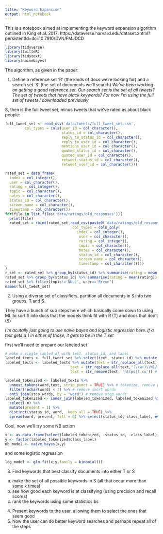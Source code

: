 ```yaml
---
title: "Keyword Expansion"
output: html_notebook
---
```


This is a notebook aimed at implementing the keyword expansion algorithm outlined in King et al. 2017: https://dataverse.harvard.edu/dataset.xhtml?persistentId=doi:10.7910/DVN/FMJDCD 

```r
library(tidyverse)
library(twitteR)
library(tidytext)
library(naivebayes)
```


The algorithm, as given in the paper:

1. Define a reference set 'R' (the kinds of docs we're looking for) and a search set 'S' (the set of documents we'll search)
*We've been working on getting a good reference set. Our search set is the set of all tweets? The set of tweets that have black keywords? For now I'm using the full set of tweets I downloaded previously*

S, then is the full tweet set, minus tweets that we've rated as about black people:
```r
full_tweet_set <- read_csv('data/tweets/full_tweet_set.csv', 
         col_types = cols(user_id = col_character(),
                          status_id = col_character(),
                          reply_to_status_id = col_character(),
                          reply_to_user_id = col_character(),
                          mentions_user_id = col_character(),
                          quoted_status_id = col_character(),
                          quoted_user_id = col_character(),
                          retweet_status_id = col_character(),
                          retweet_user_id = col_character()))

rated_set = data_frame(
  index = col_integer(),
  user = col_character(),
  rating = col_integer(),
  topic = col_character(),
  notes = col_character(),
  status_id = col_character(),
  screen_name = col_character(),
  timestamp = col_character())
for(file in list.files('data/ratings/old_responses')){
  print(file)
  rated_set = rbind(rated_set,read_csv(paste0('data/ratings/old_responses/',file),
                               col_types = cols_only(
                                 index = col_integer(),
                                  user = col_character(),
                                  rating = col_integer(),
                                  topic = col_character(),
                                  notes = col_character(),
                                  status_id = col_character(),
                                  screen_name = col_character(),
                                  timestamp = col_character())))
}
r_set <- rated_set %>% group_by(status_id) %>% summarise(rating = mean(rating)) %>% filter(rating>0) %>% inner_join(full_tweet_set, by = 'status_id') %>% select(-rating)
rated_set %>% group_by(status_id) %>% summarise(rating = mean(rating)) %>% filter(rating>0)
rated_set %>% filter(topic!='NULL', user=='Breon')
names(full_tweet_set)
```


2. Using a diverse set of classifiers, partition all documents in S into two groups: T and S\T. 

They have a bunch of sub steps here which basically come down to using ML to sort S into docs that the models think fit with R (T) and docs that don't (S\T)

*I'm acutally just going to use naive bayes and logistic regression here. If a text gets a 1 in either of those, it gets to be in the T set*

first we'll need to prepare our labeled set
```r
# make a single labled df with text, status_id, and label
labeled_texts <- full_tweet_set %>% select(text, status_id) %>% mutate(class_label = ifelse(status_id %in% r_set$status_id, 1,0))
labeled_texts <- labeled_texts %>% mutate(text = str_replace_all(text, '(http)?(www)?\\S*(\\.com|\\.net|\\.gov|\\.be|\\.org)\\S*', ''),
                              text = str_replace_all(text,"(\\w+)\\W|/(\\w+)","\\1 \\2"),
                              text = str_remove(text, 'https|t.co')) # separate words joined by non-word characters

labeled_tokenized <- labeled_texts %>% 
  unnest_tokens(word,text, strip_punct = TRUE) %>% # tokenize, remove punctuation
  filter(!nchar(word) < 3) %>% # remove short words
  anti_join(stop_words, by = "word") # remove stop words
labeled_tokenized <- inner_join(labeled_tokenized, labeled_tokenized %>% count(word) %>% filter(n>5), by = 'word') %>% 
  select(-n) %>% 
  mutate(present = 1) %>% 
  distinct(status_id, word, .keep_all = TRUE) %>% 
  spread(word, present, fill = 0) %>% select(status_id, class_label, everything())

```

Cool, now we'll try some NB action

```r
x <- as.data.frame(select(labeled_tokenized, -status_id, -class_label))
y <- factor(labeled_tokenized$class_label)
nb_model <- naive_bayes(x,y)
```

and some logistic regression

```r
log_model <- glm.fit(x,y,family = binomial())
```



3. Find keywords that best classify documents into either T or S\T

  a. make the set of all possible keywords in S (all that occur more than some k times)
  b. see how good each keyword is at classifying (using precision and recall scores)
  c. rank the keywords using some statistics bs

4. Present keywords to the user, allowing them to select the ones that seem good
5. Now the user can do better keyword searches and perhaps repeat all of the steps